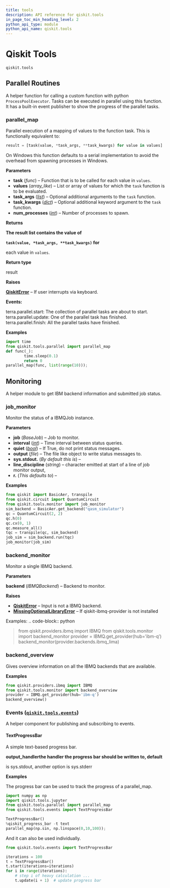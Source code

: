 ```yaml
---
title: tools
description: API reference for qiskit.tools
in_page_toc_min_heading_level: 2
python_api_type: module
python_api_name: qiskit.tools
---
```


<span id="module-qiskit.tools" />

<span id="qiskit-tools-qiskit-tools" />

# Qiskit Tools

<span id="module-qiskit.tools" />

`qiskit.tools`

## Parallel Routines

A helper function for calling a custom function with python `ProcessPoolExecutor`. Tasks can be executed in parallel using this function. It has a built-in event publisher to show the progress of the parallel tasks.

### parallel\_map

<Function id="qiskit.tools.parallel_map" github="https://github.com/qiskit/qiskit/tree/stable/0.25/qiskit/tools/parallel.py" signature="qiskit.tools.parallel_map(task, values, task_args=(), task_kwargs={}, num_processes=2)">
  Parallel execution of a mapping of values to the function task. This is functionally equivalent to:

  ```python
  result = [task(value, *task_args, **task_kwargs) for value in values]
  ```

  On Windows this function defaults to a serial implementation to avoid the overhead from spawning processes in Windows.

  **Parameters**

  *   **task** (*func*) – Function that is to be called for each value in `values`.
  *   **values** (*array\_like*) – List or array of values for which the `task` function is to be evaluated.
  *   **task\_args** ([*list*](https://docs.python.org/3/library/stdtypes.html#list "(in Python v3.12)")) – Optional additional arguments to the `task` function.
  *   **task\_kwargs** ([*dict*](https://docs.python.org/3/library/stdtypes.html#dict "(in Python v3.12)")) – Optional additional keyword argument to the `task` function.
  *   **num\_processes** ([*int*](https://docs.python.org/3/library/functions.html#int "(in Python v3.12)")) – Number of processes to spawn.

  **Returns**

  **The result list contains the value of**

  **`task(value, *task_args, **task_kwargs)` for**

  each value in `values`.

  **Return type**

  result

  **Raises**

  [**QiskitError**](exceptions#qiskit.exceptions.QiskitError "qiskit.exceptions.QiskitError") – If user interrupts via keyboard.

  **Events:**

  terra.parallel.start: The collection of parallel tasks are about to start. terra.parallel.update: One of the parallel task has finished. terra.parallel.finish: All the parallel tasks have finished.

  **Examples**

  ```python
  import time
  from qiskit.tools.parallel import parallel_map
  def func(_):
          time.sleep(0.1)
          return 0
  parallel_map(func, list(range(10)));
  ```
</Function>

## Monitoring

A helper module to get IBM backend information and submitted job status.

### job\_monitor

<Function id="qiskit.tools.job_monitor" github="https://github.com/qiskit/qiskit/tree/stable/0.25/qiskit/tools/monitor/job_monitor.py" signature="qiskit.tools.job_monitor(job, interval=None, quiet=False, output=<_io.TextIOWrapper name='<stdout>' mode='w' encoding='utf-8'>, line_discipline='\r')">
  Monitor the status of a IBMQJob instance.

  **Parameters**

  *   **job** (*BaseJob*) – Job to monitor.
  *   **interval** ([*int*](https://docs.python.org/3/library/functions.html#int "(in Python v3.12)")) – Time interval between status queries.
  *   **quiet** ([*bool*](https://docs.python.org/3/library/functions.html#bool "(in Python v3.12)")) – If True, do not print status messages.
  *   **output** (*file*) – The file like object to write status messages to.
  *   **sys.stdout.** (*By default this is*) –
  *   **line\_discipline** (*string*) – character emitted at start of a line of job monitor output,
  *   **r.** (*This defaults to*) –

  **Examples**

  ```python
  from qiskit import BasicAer, transpile
  from qiskit.circuit import QuantumCircuit
  from qiskit.tools.monitor import job_monitor
  sim_backend = BasicAer.get_backend("qasm_simulator")
  qc = QuantumCircuit(2, 2)
  qc.h(0)
  qc.cx(0, 1)
  qc.measure_all()
  tqc = transpile(qc, sim_backend)
  job_sim = sim_backend.run(tqc)
  job_monitor(job_sim)
  ```
</Function>

### backend\_monitor

<Function id="qiskit.tools.backend_monitor" github="https://github.com/qiskit/qiskit/tree/stable/0.25/qiskit/tools/monitor/overview.py" signature="qiskit.tools.backend_monitor(backend)">
  Monitor a single IBMQ backend.

  **Parameters**

  **backend** (*IBMQBackend*) – Backend to monitor.

  **Raises**

  *   [**QiskitError**](exceptions#qiskit.exceptions.QiskitError "qiskit.exceptions.QiskitError") – Input is not a IBMQ backend.
  *   [**MissingOptionalLibraryError**](exceptions#qiskit.exceptions.MissingOptionalLibraryError "qiskit.exceptions.MissingOptionalLibraryError") – If qiskit-ibmq-provider is not installed

  Examples: .. code-block:: python

  > from qiskit.providers.ibmq import IBMQ from qiskit.tools.monitor import backend\_monitor provider = IBMQ.get\_provider(hub=’ibm-q’) backend\_monitor(provider.backends.ibmq\_lima)
</Function>

### backend\_overview

<Function id="qiskit.tools.backend_overview" github="https://github.com/qiskit/qiskit/tree/stable/0.25/qiskit/tools/monitor/overview.py" signature="qiskit.tools.backend_overview()">
  Gives overview information on all the IBMQ backends that are available.

  **Examples**

  ```python
  from qiskit.providers.ibmq import IBMQ
  from qiskit.tools.monitor import backend_overview
  provider = IBMQ.get_provider(hub='ibm-q')
  backend_overview()
  ```
</Function>

<span id="module-qiskit.tools.events" />

<span id="events-qiskit-tools-events" />

### Events ([`qiskit.tools.events`](#module-qiskit.tools.events "qiskit.tools.events"))

A helper component for publishing and subscribing to events.

#### TextProgressBar

<Class id="qiskit.tools.events.TextProgressBar" github="https://github.com/qiskit/qiskit/tree/stable/0.25/qiskit/tools/events/progressbar.py" signature="qiskit.tools.events.TextProgressBar(output_handler=None)">
  A simple text-based progress bar.

  **output\_handlerthe handler the progress bar should be written to, default**

  is sys.stdout, another option is sys.stderr

  **Examples**

  The progress bar can be used to track the progress of a parallel\_map.

  ```python
  import numpy as np
  import qiskit.tools.jupyter
  from qiskit.tools.parallel import parallel_map
  from qiskit.tools.events import TextProgressBar

  TextProgressBar()
  %qiskit_progress_bar -t text
  parallel_map(np.sin, np.linspace(0,10,100));
  ```

  And it can also be used individually.

  ```python
  from qiskit.tools.events import TextProgressBar

  iterations = 100
  t = TextProgressBar()
  t.start(iterations=iterations)
  for i in range(iterations):
      # step i of heavy calculation ...
      t.update(i + 1)  # update progress bar
  ```
</Class>

